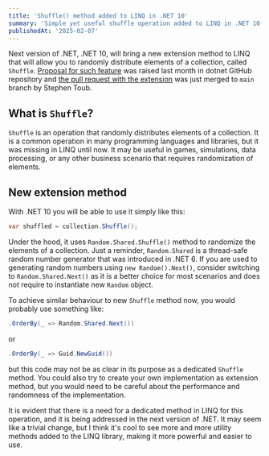 ```yaml
---
title: 'Shuffle() method added to LINQ in .NET 10'
summary: 'Simple yet useful shuffle operation added to LINQ in .NET 10.'
publishedAt: '2025-02-07'
---
```


Next version of .NET, .NET 10, will bring a new extension method to LINQ that will allow you to randomly distribute elements of a collection, called `Shuffle`. [Proposal for such feature](https://github.com/dotnet/runtime/issues/111221) was raised last month in dotnet GitHub repository and [the pull request with the extension](https://github.com/dotnet/runtime/pull/112173) was just merged to `main` branch by Stephen Toub.

## What is `Shuffle`?

`Shuffle` is an operation that randomly distributes elements of a collection. It is a common operation in many programming languages and libraries, but it was missing in LINQ until now. It may be useful in games, simulations, data processing, or any other business scenario that requires randomization of elements.

## New extension method

With .NET 10 you will be able to use it simply like this:

```csharp
var shuffled = collection.Shuffle();
```

Under the hood, it uses `Random.Shared.Shuffle()` method to randomize the elements of a collection. Just a reminder, `Random.Shared` is a thread-safe random number generator that was introduced in .NET 6. If you are used to generating random numbers using `new Random().Next()`, consider switching to `Random.Shared.Next()` as it is a better choice for most scenarios and does not require to instantiate new `Random` object.

To achieve similar behaviour to new `Shuffle` method now, you would probably use something like: 
```csharp
.OrderBy(_ => Random.Shared.Next())
``` 
or 

```csharp
.OrderBy(_ => Guid.NewGuid())
```
but this code may not be as clear in its purpose as a dedicated `Shuffle` method. You could also try to create your own implementation as extension method, but you would need to be careful about the performance and randomness of the implementation.

It is evident that there is a need for a dedicated method in LINQ for this operation, and it is being addressed in the next version of .NET. It may seem like a trivial change, but I think it's cool to see more and more utility methods added to the LINQ library, making it more powerful and easier to use.